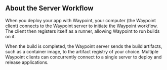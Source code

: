 ## About the Server Workflow

When you deploy your app with Waypoint, your computer (the Waypoint client) connects
to the Waypoint server to initiate the Waypoint workflow. The client then registers
itself as a runner, allowing Waypoint to run builds on it.

When the build is completed, the Waypoint server sends the build artifacts, such as a container image,
to the artifact registry of your choice. Multiple Waypoint clients can concurrently
connect to a single server to deploy and release applications.
